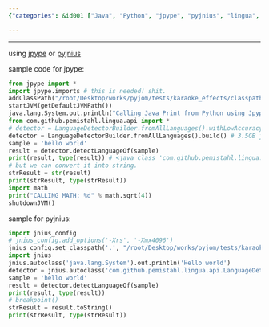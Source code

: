 ```yaml
---
{"categories": &id001 ["Java", "Python", "jpype", "pyjnius", "lingua", "text analysis", "language detection"], "category": "Python programming", "date": "2022-09-08 12:48:25", "description": "This article discusses the process of calling Java code from Python using jpype or pyjnius libraries, allowing for seamless integration between the two languages. Additionally, it covers the usage of the com.github.pemistahl.lingua.api library to detect the language within a given text.", "tags": *id001, "title": "calling java from python"}

---
```


------

using [jpype](https://jpype.readthedocs.io/en/latest/userguide.html?highlight=jar#class-paths) or [pyjnius](https://github.com/kivy/pyjnius)

sample code for jpype:
```python
from jpype import *
import jpype.imports # this is needed! shit.
addClassPath("/root/Desktop/works/pyjom/tests/karaoke_effects/classpath/lingua.jar")
startJVM(getDefaultJVMPath())
java.lang.System.out.println("Calling Java Print from Python using Jpype!")
from com.github.pemistahl.lingua.api import *
# detector = LanguageDetectorBuilder.fromAllLanguages().withLowAccuracyMode().build()
detector = LanguageDetectorBuilder.fromAllLanguages().build() # 3.5GB just for detecting language! it is somehow crazy.
sample = 'hello world'
result = detector.detectLanguageOf(sample)
print(result, type(result)) # <java class 'com.github.pemistahl.lingua.api.Language'>
# but we can convert it into string.
strResult = str(result)
print(strResult, type(strResult))
import math
print("CALLING MATH: %d" % math.sqrt(4))
shutdownJVM()

```

sample for pyjnius:
```python
import jnius_config
# jnius_config.add_options('-Xrs', '-Xmx4096')
jnius_config.set_classpath('.', "/root/Desktop/works/pyjom/tests/karaoke_effects/classpath/lingua.jar")
import jnius
jnius.autoclass('java.lang.System').out.println('Hello world')
detector = jnius.autoclass('com.github.pemistahl.lingua.api.LanguageDetectorBuilder').fromAllLanguages().build()
sample = 'hello world'
result = detector.detectLanguageOf(sample)
print(result, type(result))
# breakpoint()
strResult = result.toString()
print(strResult, type(strResult))

```

